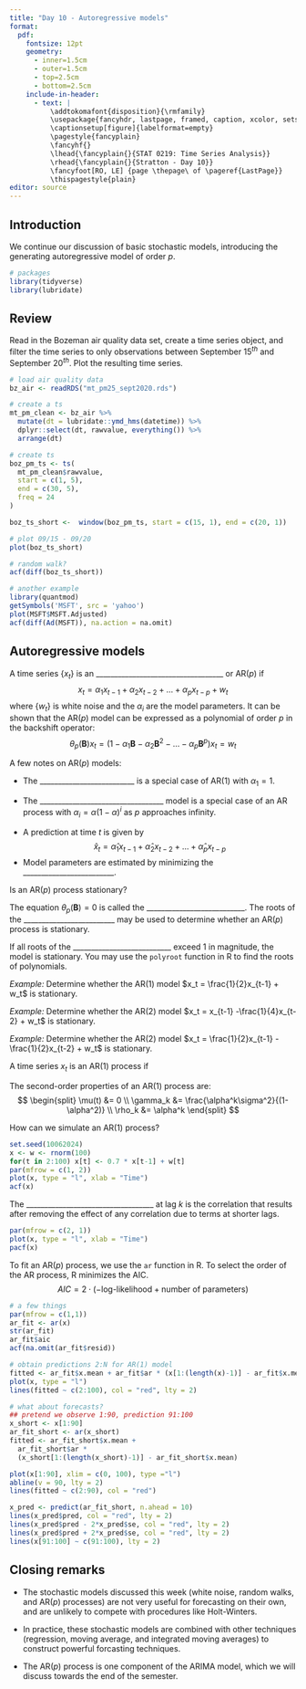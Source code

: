 ```yaml
---
title: "Day 10 - Autoregressive models"
format:
  pdf:
    fontsize: 12pt
    geometry:
      - inner=1.5cm
      - outer=1.5cm
      - top=2.5cm
      - bottom=2.5cm
    include-in-header:
      - text: |
          \addtokomafont{disposition}{\rmfamily}
          \usepackage{fancyhdr, lastpage, framed, caption, xcolor, setspace}
          \captionsetup[figure]{labelformat=empty}
          \pagestyle{fancyplain}
          \fancyhf{}
          \lhead{\fancyplain{}{STAT 0219: Time Series Analysis}}
          \rhead{\fancyplain{}{Stratton - Day 10}}
          \fancyfoot[RO, LE] {page \thepage\ of \pageref{LastPage}}
          \thispagestyle{plain}
editor: source
---
```

\vspace{-1in}

## Introduction

We continue our discussion of basic stochastic models, introducing the generating autoregressive model of order $p$.

```r
# packages
library(tidyverse)
library(lubridate)
```

\newpage

## Review

Read in the Bozeman air quality data set, create a time series object, and filter the time series to only observations between September 15$^{th}$ and September 20$^{th}$. Plot the resulting time series. 

```r
# load air quality data
bz_air <- readRDS("mt_pm25_sept2020.rds")

# create a ts
mt_pm_clean <- bz_air %>%
  mutate(dt = lubridate::ymd_hms(datetime)) %>%
  dplyr::select(dt, rawvalue, everything()) %>%
  arrange(dt)

# create ts
boz_pm_ts <- ts(
  mt_pm_clean$rawvalue,
  start = c(1, 5),
  end = c(30, 5),
  freq = 24
)

boz_ts_short <-  window(boz_pm_ts, start = c(15, 1), end = c(20, 1))

# plot 09/15 - 09/20
plot(boz_ts_short)

# random walk?
acf(diff(boz_ts_short))

# another example
library(quantmod)
getSymbols('MSFT', src = 'yahoo')
plot(MSFT$MSFT.Adjusted)
acf(diff(Ad(MSFT)), na.action = na.omit)
```


\newpage

## Autoregressive models

:::{.callout-note}
A time series $\{x_t\}$ is an ___________________________________ or AR($p$) if
$$
x_t = \alpha_1 x_{t-1} + \alpha_2x_{t-2}+ \dots + \alpha_px_{t-p}+w_t
$$
where $\{w_t\}$ is white noise and the $\alpha_i$ are the model parameters. It can be shown that the AR($p$) model can be expressed as a polynomial of order $p$ in the backshift operator:
$$
\theta_p(\boldsymbol{B})x_t = (1 - \alpha_1 \boldsymbol{B} - \alpha_2\boldsymbol{B}^2 - \dots - \alpha_p\boldsymbol{B}^p)x_t = w_t
$$
:::

A few notes on AR($p$) models:

- The __________________________ is a special case of AR(1) with $\alpha_1 = 1$.

\vspace{1in}

- The __________________________________ model is a special case of an AR process with $\alpha_i = \alpha(1 - \alpha)^i$ as $p$ approaches infinity. 

\vspace{1in}

- A prediction at time $t$ is given by 
$$
\hat{x}_t = \hat{\alpha}_1x_{t-1} + \hat{\alpha}_2x_{t-2} + \dots + \hat{\alpha}_px_{t-p}
$$
- Model parameters are estimated by minimizing the _________________________. 

\vspace{1in}

Is an AR($p$) process stationary?


\newpage

\doublespacing
:::{.callout-note}
The equation $\theta_p(\boldsymbol{B}) = 0$ is called the ___________________________. The roots of the _________________________ may be used to determine whether an AR($p$) process is stationary. 

If all roots of the ___________________________ exceed 1 in magnitude, the model is stationary. You may use the `polyroot` function in R to find the roots of polynomials. 
:::
\singlespacing

*Example:* Determine whether the AR(1) model $x_t = \frac{1}{2}x_{t-1} + w_t$ is stationary. 

\vspace{2in}

*Example:* Determine whether the AR(2) model $x_t = x_{t-1} -\frac{1}{4}x_{t-2} + w_t$ is stationary. 

\vspace{2in}

*Example:* Determine whether the AR(2) model $x_t = \frac{1}{2}x_{t-1} -\frac{1}{2}x_{t-2} + w_t$ is stationary. 

\newpage

:::{.callout-note title="AR(1) processes"}
A time series $x_t$ is an AR(1) process if

\vspace{.5in}

The second-order properties of an AR(1) process are:
$$
\begin{split}
\mu(t) &= 0 \\
\gamma_k &= \frac{\alpha^k\sigma^2}{(1-\alpha^2)} \\
\rho_k &= \alpha^k
\end{split}
$$
:::

How can we simulate an AR(1) process?

```r
set.seed(10062024)
x <- w <- rnorm(100)
for(t in 2:100) x[t] <- 0.7 * x[t-1] + w[t]
par(mfrow = c(1, 2))
plot(x, type = "l", xlab = "Time")
acf(x)
```

\newpage

:::{.callout-note}
The ___________________________________ at lag $k$ is the correlation that results after removing the effect of any correlation due to terms at shorter lags. 
:::

```r
par(mfrow = c(2, 1))
plot(x, type = "l", xlab = "Time")
pacf(x)
```

\newpage

:::{.callout-note title="Fitting an AR(p) process"}
To fit an AR($p$) process, we use the `ar` function in R. To select the order of the AR process, R minimizes the AIC. 
$$
AIC = 2 \cdot (-\text{log-likelihood} + \text{number of parameters})
$$
:::

```r
# a few things
par(mfrow = c(1,1))
ar_fit <- ar(x)
str(ar_fit)
ar_fit$aic
acf(na.omit(ar_fit$resid))

# obtain predictions 2:N for AR(1) model
fitted <- ar_fit$x.mean + ar_fit$ar * (x[1:(length(x)-1)] - ar_fit$x.mean)
plot(x, type = "l")
lines(fitted ~ c(2:100), col = "red", lty = 2)

# what about forecasts?
## pretend we observe 1:90, prediction 91:100
x_short <- x[1:90]
ar_fit_short <- ar(x_short)
fitted <- ar_fit_short$x.mean + 
  ar_fit_short$ar * 
  (x_short[1:(length(x_short)-1)] - ar_fit_short$x.mean)

plot(x[1:90], xlim = c(0, 100), type ="l")
abline(v = 90, lty = 2)
lines(fitted ~ c(2:90), col = "red")

x_pred <- predict(ar_fit_short, n.ahead = 10)
lines(x_pred$pred, col = "red", lty = 2)
lines(x_pred$pred - 2*x_pred$se, col = "red", lty = 2)
lines(x_pred$pred + 2*x_pred$se, col = "red", lty = 2)
lines(x[91:100] ~ c(91:100), lty = 2)
```

\newpage

## Closing remarks

- The stochastic models discussed this week (white noise, random walks, and AR($p$) processes) are not very useful for forecasting on their own, and are unlikely to compete with procedures like Holt-Winters. 

- In practice, these stochastic models are combined with other techniques (regression, moving average, and integrated moving averages) to construct powerful forcasting techniques. 

- The AR($p$) process is one component of the ARIMA model, which we will discuss towards the end of the semester. 





